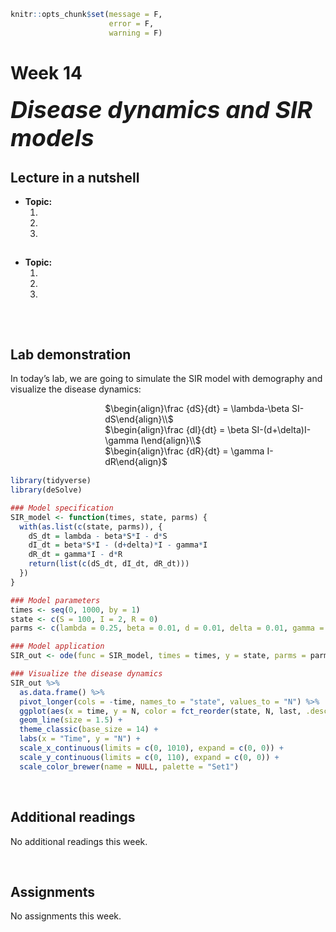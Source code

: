 ```r
knitr::opts_chunk$set(message = F, 
                      error = F, 
                      warning = F)

```

# Week 14 {-} 
<div style = "font-size: 28pt"> **_Disease dynamics and SIR models_**</div>

## Lecture in a nutshell {-}

* **Topic:**
    1. 
    2. 
    3. 
    
<div style="height:1px ;"><br></div>

* **Topic:**
    1. 
    2. 
    3.

<div style="height:1px ;"><br></div>    
<br>


## Lab demonstration {-}

In today's lab, we are going to simulate the SIR model with demography and visualize the disease dynamics:

<div style="margin-left: 30%;">$\begin{align}\frac {dS}{dt} = \lambda-\beta SI-dS\end{align}\\$</div>
<div style="margin-left: 30%;">$\begin{align}\frac {dI}{dt} = \beta SI-(d+\delta)I-\gamma I\end{align}\\$</div>
<div style="margin-left: 30%; margin-bottom: 15px;">$\begin{align}\frac {dR}{dt} = \gamma I-dR\end{align}$</div>

```r
library(tidyverse)
library(deSolve)

### Model specification
SIR_model <- function(times, state, parms) {
  with(as.list(c(state, parms)), {
    dS_dt = lambda - beta*S*I - d*S
    dI_dt = beta*S*I - (d+delta)*I - gamma*I 
    dR_dt = gamma*I - d*R
    return(list(c(dS_dt, dI_dt, dR_dt)))
  })
}

### Model parameters
times <- seq(0, 1000, by = 1)
state <- c(S = 100, I = 2, R = 0)
parms <- c(lambda = 0.25, beta = 0.01, d = 0.01, delta = 0.01, gamma = 0.02)

### Model application
SIR_out <- ode(func = SIR_model, times = times, y = state, parms = parms)

### Visualize the disease dynamics
SIR_out %>%
  as.data.frame() %>%
  pivot_longer(cols = -time, names_to = "state", values_to = "N") %>%
  ggplot(aes(x = time, y = N, color = fct_reorder(state, N, last, .desc = T))) + 
  geom_line(size = 1.5) +
  theme_classic(base_size = 14) +
  labs(x = "Time", y = "N") +
  scale_x_continuous(limits = c(0, 1010), expand = c(0, 0)) +
  scale_y_continuous(limits = c(0, 110), expand = c(0, 0)) +
  scale_color_brewer(name = NULL, palette = "Set1") 

```

<br>

## Additional readings {-}

No additional readings this week.

<br>

## Assignments {-}

No assignments this week.


